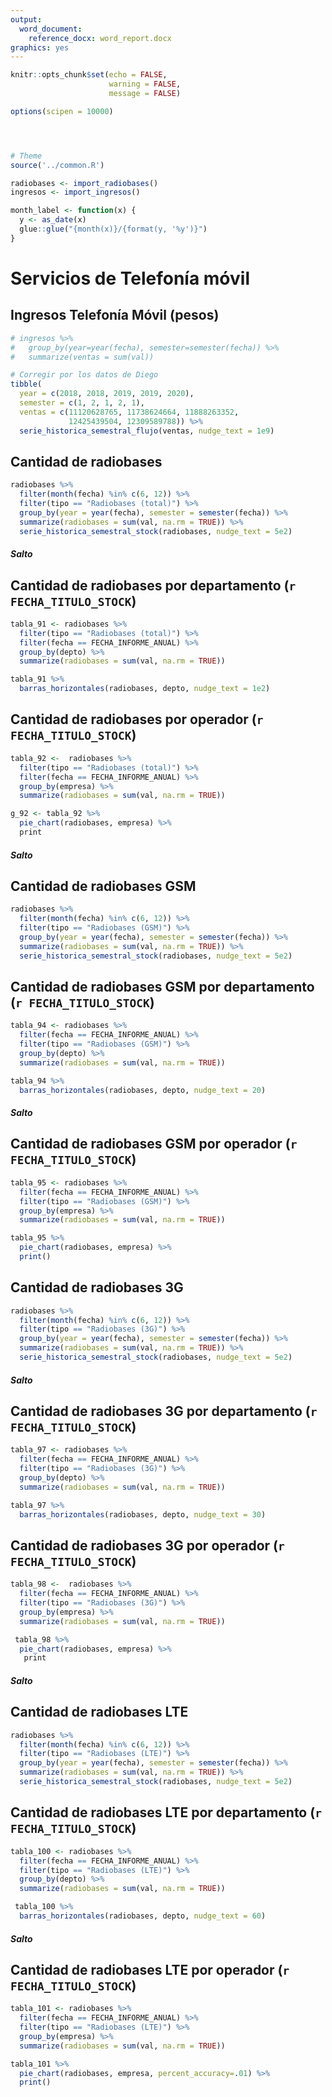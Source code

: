 ```yaml
---
output:
  word_document:
    reference_docx: word_report.docx
graphics: yes
---
```


```r
knitr::opts_chunk$set(echo = FALSE, 
                      warning = FALSE,
                      message = FALSE)

options(scipen = 10000)




# Theme
source('../common.R')

radiobases <- import_radiobases()
ingresos <- import_ingresos()

month_label <- function(x) {
  y <- as_date(x)
  glue::glue("{month(x)}/{format(y, '%y')}")
}


```


# Servicios de Telefonía móvil

## Ingresos Telefonía Móvil (pesos)

```r

# ingresos %>%
#   group_by(year=year(fecha), semester=semester(fecha)) %>%
#   summarize(ventas = sum(val))

# Corregir por los datos de Diego
tibble(
  year = c(2018, 2018, 2019, 2019, 2020),
  semester = c(1, 2, 1, 2, 1),
  ventas = c(11120628765, 11738624664, 11888263352,
             12425439504, 12309589788)) %>% 
  serie_historica_semestral_flujo(ventas, nudge_text = 1e9)
```


## Cantidad de radiobases
```r
radiobases %>% 
  filter(month(fecha) %in% c(6, 12)) %>% 
  filter(tipo == "Radiobases (total)") %>% 
  group_by(year = year(fecha), semester = semester(fecha)) %>% 
  summarize(radiobases = sum(val, na.rm = TRUE)) %>% 
  serie_historica_semestral_stock(radiobases, nudge_text = 5e2)
```



##### Salto



## Cantidad de radiobases por departamento (`r FECHA_TITULO_STOCK`)
```r
tabla_91 <- radiobases %>% 
  filter(tipo == "Radiobases (total)") %>% 
  filter(fecha == FECHA_INFORME_ANUAL) %>% 
  group_by(depto) %>% 
  summarize(radiobases = sum(val, na.rm = TRUE))

tabla_91 %>% 
  barras_horizontales(radiobases, depto, nudge_text = 1e2)
```




## Cantidad de radiobases por operador (`r FECHA_TITULO_STOCK`)

```r
tabla_92 <-  radiobases %>% 
  filter(tipo == "Radiobases (total)") %>% 
  filter(fecha == FECHA_INFORME_ANUAL) %>% 
  group_by(empresa) %>% 
  summarize(radiobases = sum(val, na.rm = TRUE))

g_92 <- tabla_92 %>% 
  pie_chart(radiobases, empresa) %>% 
  print
```

##### Salto

## Cantidad de radiobases GSM
```r
radiobases %>% 
  filter(month(fecha) %in% c(6, 12)) %>% 
  filter(tipo == "Radiobases (GSM)") %>% 
  group_by(year = year(fecha), semester = semester(fecha)) %>% 
  summarize(radiobases = sum(val, na.rm = TRUE)) %>% 
  serie_historica_semestral_stock(radiobases, nudge_text = 5e2)
```



## Cantidad de radiobases GSM por departamento (`r FECHA_TITULO_STOCK`)

```r
tabla_94 <- radiobases %>% 
  filter(fecha == FECHA_INFORME_ANUAL) %>% 
  filter(tipo == "Radiobases (GSM)") %>% 
  group_by(depto) %>% 
  summarize(radiobases = sum(val, na.rm = TRUE))

tabla_94 %>% 
  barras_horizontales(radiobases, depto, nudge_text = 20)
```


##### Salto

## Cantidad de radiobases GSM por operador (`r FECHA_TITULO_STOCK`)

```r
tabla_95 <- radiobases %>% 
  filter(fecha == FECHA_INFORME_ANUAL) %>% 
  filter(tipo == "Radiobases (GSM)") %>% 
  group_by(empresa) %>% 
  summarize(radiobases = sum(val, na.rm = TRUE))

tabla_95 %>% 
  pie_chart(radiobases, empresa) %>% 
  print()
```



## Cantidad de radiobases 3G
```r
radiobases %>% 
  filter(month(fecha) %in% c(6, 12)) %>% 
  filter(tipo == "Radiobases (3G)") %>% 
  group_by(year = year(fecha), semester = semester(fecha)) %>% 
  summarize(radiobases = sum(val, na.rm = TRUE)) %>% 
  serie_historica_semestral_stock(radiobases, nudge_text = 5e2)
```




##### Salto



## Cantidad de radiobases 3G por departamento (`r FECHA_TITULO_STOCK`)

```r
tabla_97 <- radiobases %>% 
  filter(fecha == FECHA_INFORME_ANUAL) %>% 
  filter(tipo == "Radiobases (3G)") %>% 
  group_by(depto) %>% 
  summarize(radiobases = sum(val, na.rm = TRUE))

tabla_97 %>% 
  barras_horizontales(radiobases, depto, nudge_text = 30)
```



## Cantidad de radiobases 3G por operador (`r FECHA_TITULO_STOCK`)

```r
tabla_98 <-  radiobases %>% 
  filter(fecha == FECHA_INFORME_ANUAL) %>% 
  filter(tipo == "Radiobases (3G)") %>% 
  group_by(empresa) %>% 
  summarize(radiobases = sum(val, na.rm = TRUE)) 

 tabla_98 %>% 
  pie_chart(radiobases, empresa) %>% 
   print
```

##### Salto



## Cantidad de radiobases LTE
```r
radiobases %>% 
  filter(month(fecha) %in% c(6, 12)) %>% 
  filter(tipo == "Radiobases (LTE)") %>% 
  group_by(year = year(fecha), semester = semester(fecha)) %>% 
  summarize(radiobases = sum(val, na.rm = TRUE)) %>% 
  serie_historica_semestral_stock(radiobases, nudge_text = 5e2)
```


## Cantidad de radiobases LTE por departamento (`r FECHA_TITULO_STOCK`)

```r
tabla_100 <- radiobases %>% 
  filter(fecha == FECHA_INFORME_ANUAL) %>% 
  filter(tipo == "Radiobases (LTE)") %>% 
  group_by(depto) %>% 
  summarize(radiobases = sum(val, na.rm = TRUE))

 tabla_100 %>% 
  barras_horizontales(radiobases, depto, nudge_text = 60)
```


##### Salto


## Cantidad de radiobases LTE por operador (`r FECHA_TITULO_STOCK`)

```r
tabla_101 <- radiobases %>% 
  filter(fecha == FECHA_INFORME_ANUAL) %>% 
  filter(tipo == "Radiobases (LTE)") %>% 
  group_by(empresa) %>% 
  summarize(radiobases = sum(val, na.rm = TRUE))

tabla_101 %>% 
  pie_chart(radiobases, empresa, percent_accuracy=.01) %>% 
  print()
```

